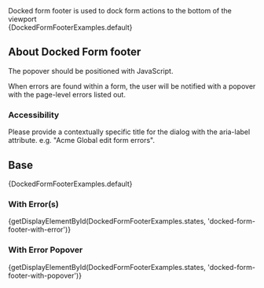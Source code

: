 
<div className="lead doc">
  Docked form footer is used to dock form actions to the bottom of the viewport
</div>

<CodeView exampleOnly isViewport demoStyles="height: 180px;">
  {DockedFormFooterExamples.default}
</CodeView>

## About Docked Form footer

The popover should be positioned with JavaScript.

When errors are found within a form, the user will be notified with a popover with the page-level errors listed out.

### Accessibility

Please provide a contextually specific title for the dialog with the aria-label attribute. e.g. "Acme Global edit form errors".

## Base

<CodeView isViewport demoStyles="height: 180px;">
  {DockedFormFooterExamples.default}
</CodeView>

### With Error(s)

<CodeView isViewport demoStyles="height: 180px;">
  {getDisplayElementById(DockedFormFooterExamples.states, 'docked-form-footer-with-error')}
</CodeView>

### With Error Popover

<CodeView isViewport demoStyles="height: 180px;">
  {getDisplayElementById(DockedFormFooterExamples.states, 'docked-form-footer-with-popover')}
</CodeView>
